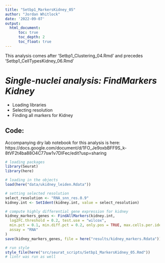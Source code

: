 ```yaml
---
title: "Setbp1_MarkersKidney_05"
author: "Jordan Whitlock"
date: '2022-09-07'
output:     
  html_document:
      toc: true
      toc_depth: 2
      toc_float: true
---
```


This analysis comes after 'Setbp1_Clustering_04.Rmd' and precedes 'Setbp1_CellTypesKidney_06.Rmd'

# *Single-nuclei analysis: FindMarkers Kidney*
* Loading libraries
* Selecting resolution
* Finding all markers for Kidney

## Code: 

Accompanying dry lab notebook for this analysis is here: https://docs.google.com/document/d/1FO_Je9oxbBFF9S_k-8tVF2t4ba88O4C77sw1v7DIFec/edit?usp=sharing


```r
# loading packages
library(Seurat)
library(here)

# loading in the objects
load(here("data/ukidney_leiden.Rdata"))
```

```r
# setting selected resolution
select_resolution <- "RNA_snn_res.0.9"
kidney.int <- SetIdent(kidney.int, value = select_resolution)
```

```r
# compute highly differential gene expression for kidney
kidney_markers_genes <- FindAllMarkers(kidney.int,
  log2FC.threshold = 0.2, test.use = "wilcox",
  min.pct = 0.1, min.diff.pct = 0.2, only.pos = TRUE, max.cells.per.ident = 50,
  assay = "RNA"
)
save(kidney_markers_genes, file = here("results/kidney_markers.Rdata"))
```

```r
# run style
style_file(here("src/seurat_scripts/Setbp1_MarkersKidney_05.Rmd"))
# lintr was run as well
```
